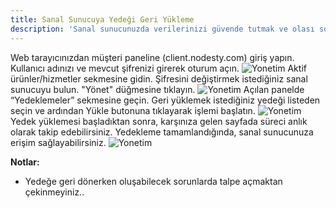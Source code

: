 ```yaml
---
title: Sanal Sunucuya Yedeği Geri Yükleme
description: 'Sanal sunucunuzda verilerinizi güvende tutmak ve olası sorunları en aza indirmek için yedek geri yükleme işlemi kritik bir adımdır. Bu rehberde, yedeklerinizi adım adım geri yükleyerek sisteminizi hızla eski haline nasıl döndürebileceğinizi öğrenin.'
---
```


<Steps>
  <Step title="Müşteri Paneline Giriş">
    Web tarayıcınızdan müşteri paneline (client.nodesty.com) giriş yapın.
    Kullanıcı adınızı ve mevcut şifrenizi girerek oturum açın.
      <img
      src="/images/client-panel.png"
      alt="Yonetim"
    />
  </Step>
  <Step title="Sanal Sunucu Seçimi">
    Aktif ürünler/hizmetler sekmesine gidin.
    Şifresini değiştirmek istediğiniz sanal sunucuyu bulun.
    "Yönet" düğmesine tıklayın.
    <img
      src="/images/hizmet-secimi.png"
      alt="Yonetim"
    />
  </Step>
  <Step title="Yedekler">
    Açılan panelde “Yedeklemeler” sekmesine geçin.
    Geri yüklemek istediğiniz yedeği listeden seçin ve ardından Yükle butonuna tıklayarak işlemi başlatın.
    <img
      src="/images/yedek-yukleme.png"
      alt="Yonetim"
    />
  </Step>
  <Step title="Yedek Yükleniyor">
    Yedek yüklemesi başladıktan sonra, karşınıza gelen sayfada süreci anlık olarak takip edebilirsiniz. Yedekleme tamamlandığında, sanal sunucunuza erişim sağlayabilirsiniz.
    <img
      src="/images/yedek-yukleniyor.png"
      alt="Yonetim"
    />
  </Step>
</Steps>

**Notlar:**
- Yedeğe geri dönerken oluşabilecek sorunlarda talpe açmaktan çekinmeyiniz..
